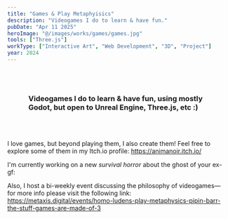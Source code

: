 ```yaml
---
title: "Games & Play Metaphyisics"
description: "Videogames I do to learn & have fun."
pubDate: "Apr 11 2025"
heroImage: "@/images/works/games/games.jpg"
tools: ["Three.js"]
workType: ["Interactive Art", "Web Development", "3D", "Project"]
year: 2024
---
```




<h3 style="padding: 3rem;">Videogames I do to learn & have fun, using mostly Godot, but open to Unreal Engine, Three.js, etc :)</h3>


I love games, but beyond playing them, I also create them! Feel free to explore some of them in my Itch.io profile: https://animanoir.itch.io/



I'm currently working on a new *survival horror* about the ghost of your ex-gf:

<YouTube id="https://www.youtube.com/watch?v=nlKwFpP5gKI" />

Also, I host a bi-weekly event discussing the philosophy of videogames—for more info please visit the following link: https://metaxis.digital/events/homo-ludens-play-metaphysics-pipin-barr-the-stuff-games-are-made-of-3


